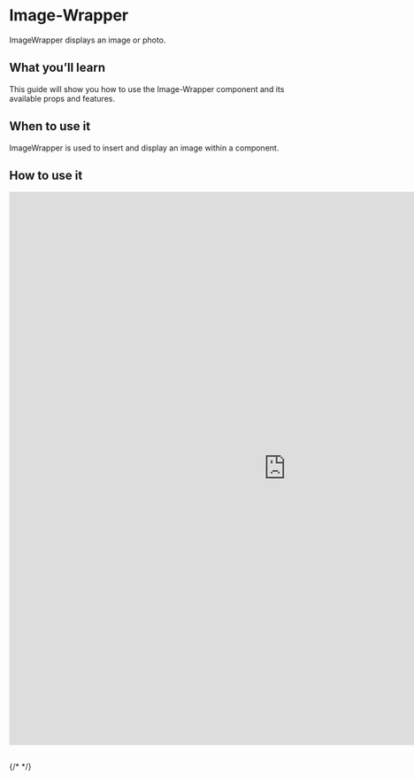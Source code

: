 
<Meta of={ImageWrapperStories} />

# Image-Wrapper

ImageWrapper displays an image or photo.

## What you’ll learn 

This guide will show you how to use the Image-Wrapper component and its available props and features.

## When to use it 

ImageWrapper is used to insert and display an image within a component.

## How to use it 

<iframe
  src="https://xmc-hztl-foundation-storybook.vercel.app/?path=/story/helpers-sitecore-wrappers-image-wrapper--fill"
  width="1000"
  height="1000"
  frameborder="0"
></iframe>

##

{/* <Canvas of={CheckboxStories.Card} /> */}


